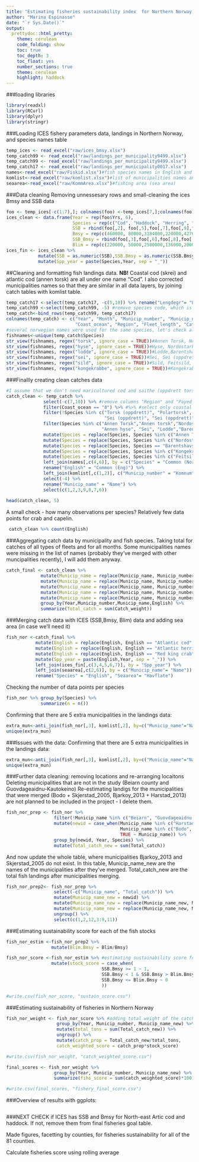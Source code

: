 ```yaml
---
title: "Estimating fisheries sustainability index  for Northern Norway "
author: "Marina Espinasse"
date: "`r Sys.Date()`"
output:
  prettydoc::html_pretty:
    theme: cerulean
    code_folding: show
    toc: true
    toc_depth: 3
    toc_float: yes
    number_sections: true
    theme: cerulean
    highlight: haddock
---
```


###loading libraries
```r
library(readxl)
library(RCurl)
library(dplyr)
library(stringr)
```

###Loading ICES fishery parameters data, landings in Northern Norway, and species names table
```r
temp_ices <- read_excel("raw/ices_bmsy.xlsx")
temp_catch99 <- read_excel("raw/landings_per_municipality9499.xlsx")
temp_catch99 <- read_excel("raw/landings_per_municipality9499.xlsx")
temp_catch17 <- read_excel("raw/landings_per_municipality0017.xlsx")
names<-read_excel("raw/Fiskid.xlsx")#fish species names in English and Norwegian
komlist<-read_excel("raw/komlist.xlsx")#list of municipalities names and codes
seaarea<-read_excel("raw/KommArea.xlsx")#fishing area (sea area)
```

###Data cleaning
Removing unnessesary rows and small-cleaning the ices Bmsy and SSB data
```r
foo <- temp_ices[-c(1:7),]; colnames(foo) <-temp_ices[7,];colnames(foo)[13] <-"SSB"
ices_clean <- data.frame(Year = rep(foo$Yrs, 6), 
                         Species = rep(c("Cod", "Haddock", "Herring", "Saithe","Capelin", "Kingcrab"), each = 72),
                         SSB = rbind(foo[,2], foo[,5],foo[,7],foo[,9],foo[,11],foo[,13]),
                         Bmsy = rep(c(460000, 80000,3184000,220000,427000,NA), each = 72),
                         SSB_Bmsy = rbind(foo[,3],foo[,6],foo[,8],foo[,10],foo[,12],foo[,14]),
                         Blim = rep(c(220000, 50000,2500000,136000,200000,NA), each = 72) )
ices_fin <- ices_clean %>% 
            mutate(SSB = as.numeric(SSB),SSB.Bmsy = as.numeric(SSB.Bmsy)) %>% 
            mutate(Spp_year = paste(Species,Year, sep = "_"))
```

##Cleaning and formatting fish landings data.
**NB!** Coastal cod (skrei) and atlantic cod (annen torsk) are all under one name "Cod".
I also corrected municipalities names so that they are similar in all data layers, by joining catch tables with komlist table.
```r
temp_catch17 <-select(temp_catch17, -c(5,10)) %>% rename("Lengdegr"= "Lengdegr_l.l.")
temp_catch99 <-select(temp_catch99, -5) #remove species code, which is different between 1990s and 2000s
temp_catch<-bind_rows(temp_catch99, temp_catch17)
colnames(temp_catch) <- c("Year", "Month", "Municip_number", "Municip_name","Species",
                          "Coast_ocean", "Region", "Fleet_length", "Catch_weight", "Payed_NOK")
#several norwegian names were used for the same species, let's check all variation
fishnames<-unique(temp_catch$Species)
str_view(fishnames, regex("torsk", ignore_case = TRUE))#Annen Torsk, Nordostarktisk torsk, Torsk, Torsk (oppdrett), Polartorsk
str_view(fishnames, regex("hyse", ignore_case = TRUE))#Hyse, Nordostarktisk hyse , Annen hyse
str_view(fishnames, regex("lodde", ignore_case = TRUE))#Lodde,Barentshavslodde, Lodde - Island/O Gronl./Jan M
str_view(fishnames, regex("sei", ignore_case = TRUE))#Sei, Sei (oppdrett)
str_view(fishnames, regex("sild", ignore_case = TRUE))#Sild, Feitsild, Nordsjosild,Norsk vaargytende sild, Skagerraksild
str_view(fishnames, regex("kongekrabbe", ignore_case = TRUE))#Kongekrabbe, han-, Kongekrabbe, hun-, Kongegrabbe
```

###Finallly creating clean catches data
```r
#I assume that we don't need maricultured cod and saithe (oppdrett torsk, oppdrett sild), and capeling from Iceland and Greenalnd, Skagerraksild
catch_clean <- temp_catch %>% 
              select(-c(7,10)) %>% #remove columns "Region" and "Payed_NOK", we don't need them for now 
              filter(Coast_ocean == "8") %>% #%>% #select only coastal areas
              filter(!Species %in% c("Torsk (oppdrett)", "Polartorsk", "Lodde - Island/O Gronl./Jan M", 
                                     "Sei (oppdrett)", "Sei (oppdrett)", "Skagerraksild" )) %>% 
              filter(Species %in% c("Annen Torsk","Annen torsk","Nordostarktisk torsk","Skrei","Hyse","Nordostarktisk hyse", 
                                    "Annen hyse", "Sei", "Lodde","Barentshavslodde","Sild","Feitsild", "Kongekrabbe" )) %>% 
              mutate(Species = replace(Species, Species %in% c("Annen Torsk","Annen torsk" , "Nordostarktisk torsk", "Skrei"), "Torsk")) %>% 
              mutate(Species = replace(Species, Species %in% c("Nordostarktisk hyse", "Annen hyse"), "Hyse")) %>% 
              mutate(Species = replace(Species, Species == "Barentshavslodde", "Lodde")) %>% 
              mutate(Species = replace(Species, Species %in% c("Kongekrabbe, hun-", "Kongekrabbe, han-"), "Kongekrabbe")) %>%   
              mutate(Species = replace(Species, Species %in% c("Feitsild", "Nordsjosild", "Norsk vaargytende sild"), "Sild")) %>% 
              left_join(names[,c(4,6)], by = c("Species" = "Common (Norw)")) %>% 
              rename("English" = "Common (Eng)") %>% 
              left_join(komlist[,c(1,2)], c("Municip_number" = "Komnum")) %>% 
              select(-4) %>% 
              rename("Municip_name" = "Name") %>% 
              select(c(1,2,3,9,8,7,6))
              
head(catch_clean, 5)
```
A small check - how many observations per species? Relatively few data points for crab and capelin.
```r
 catch_clean %>% count(English)
```

###Aggregating catch data by municipality and fish species. Taking total for catches of all types of fleets and for all months.
Some municipalities names were missing in the list of names (probably they've merged with other muncipalities recently), I will add them anyway.
```r
catch_final <- catch_clean %>% 
             mutate(Municip_name = replace(Municip_name, Municip_number == 1839, "Beiarn")) %>% 
             mutate(Municip_name = replace(Municip_name, Municip_number == 1842, "Skjerstad_2005")) %>% 
             mutate(Municip_name = replace(Municip_name, Municip_number == 1901, "Harstad_2013")) %>% 
             mutate(Municip_name = replace(Municip_name, Municip_number == 1915, "Bjarkoy_2013")) %>% 
             mutate(Municip_name = replace(Municip_name, Municip_number == 2011, "Guovdageaidnu-Kautokeino ")) %>% 
             group_by(Year,Municip_number,Municip_name,English) %>% 
             summarize(Total_catch = sum(Catch_weight))
```


###Merging catch data with ICES (SSB,Bmsy, Blim) data and adding sea area (in case we'll need it)
```r
fish_nor <-catch_final %>% 
           mutate(English = replace(English, English == "Atlantic cod", "Cod")) %>% 
           mutate(English = replace(English, English == "Atlantic herring", "Herring")) %>% 
           mutate(English = replace(English, English == "Red king crab", "Kingcrab")) %>% 
           mutate(Spp_year = paste(English,Year, sep = "_")) %>% 
           left_join(ices_fin[,c(3,4,5,6,7)], by = "Spp_year") %>% 
           left_join(seaarea[,c(2,6)], by = c("Municip_name"= "Name")) %>% 
           rename("Species" = "English", "Seaarea"= "Havflate") 
```

Checking the number of data points per species
```r
fish_nor %>% group_by(Species) %>% 
             summarize(n = n())
```
Confirming that there are 5 extra municipalities in the landings data:
```r
extra_mun<-anti_join(fish_nor[,3], komlist[,2], by=c("Municip_name"="Name"))
unique(extra_mun)
```

###Issues with the data:
Confirming that there are 5 extra municipalities in the landings data:
```r
extra_mun<-anti_join(fish_nor[,3], komlist[,2], by=c("Municip_name"="Name"))
unique(extra_mun)
```

###Further data cleaning: removing locations and re-arranging locaitons
Deleting municipalities that are not in the study (Beiarn county and Guovdageaidnu-Kautokeino)
Re-estimating landigs for the municipalities that were merged (Bodo + Skjerstad_2005, Bjarkoy_2013 + Harstad_2013) 
 are not planned to be included in the project  - I delete them.
 
```r
fish_nor_prep <- fish_nor %>% 
                  filter(!Municip_name %in% c("Beiarn", "Guovdageaidnu-Kautokeino")) %>% 
                  mutate(newid = case_when(Municip_name %in% c("Harstad_2013", "Bjarkoy_2013") ~ "1",
                                           Municip_name %in% c("Bodo", "Skjerstad_2005") ~ "2",
                                           TRUE ~ Municip_name)) %>% 
                  group_by(newid, Year, Species) %>% 
                  mutate(Total_catch_new = sum(Total_catch))
```

And now update the whole table, where municipalities Bjarkoy_2013 and Skjerstad_2005 do not exist.
In this table, Municip_name_new are the names of the municipalities after they've merged. Total_catch_new are the total fish landings after municipalities merging.
```r
fish_nor_prep2<- fish_nor_prep %>% 
                  select(-c("Municip_name", "Total_catch")) %>% 
                  mutate(Municip_name_new = newid) %>% 
                  mutate(Municip_name_new = replace(Municip_name_new, Municip_name_new == "1", "Harstad")) %>% 
                  mutate(Municip_name_new = replace(Municip_name_new, Municip_name_new == "2", "Bodo")) %>% 
                  ungroup() %>% 
                  select(c(1,2,12,3:9,11))
```

###Estimating sustainability score for each of the fish stocks
```r
fish_nor_estim <-fish_nor_prep2 %>% 
                 mutate(Blim.Bmsy = Blim/Bmsy)

fish_nor_score <-fish_nor_estim %>% #estimating sustainability score for each stock (each species) - variable stock_score
                 mutate(stock_score = case_when(
                                    SSB.Bmsy >= 1 ~ 1,
                                    SSB.Bmsy < 1 & SSB.Bmsy > Blim.Bmsy ~ (SSB.Bmsy - Blim.Bmsy)/Blim.Bmsy,
                                    SSB.Bmsy <= Blim.Bmsy ~ 0
                                    ))

#write.csv(fish_nor_score, "sustain_score.csv")
```

###Estimating sustainability of fisheries in Northern Norway
```r
fish_nor_weight <- fish_nor_score %>% #adding total weight of the catch for all stock per municipality and proportion of each stock
                   group_by(Year, Municip_number, Municip_name_new) %>%
                   mutate(total_tons = sum(Total_catch_new)) %>%
                   ungroup() %>%
                   mutate(catch_prop = Total_catch_new/total_tons,
                   catch_weighted_score = catch_prop*stock_score)

#write.csv(fish_nor_weight, "catch_weighted_score.csv")

final_scores <- fish_nor_weight %>%
                  group_by(Year, Municip_number, Municip_name_new) %>%
                  summarize(fihs_score = sum(catch_weighted_score)*100)

#write.csv(final_scores, "fishery_final_score.csv")

```

###Overview of results with ggplots:
```r


```



###NEXT
CHECK if ICES has SSB and Bmsy for North-east Artic cod and haddock. If not, remove them from final fisheries goal table.

Made figures, facetting by counties, for fisheries sustainability for all of the 81 counties. 

Calculate fisheries score using rolling average

